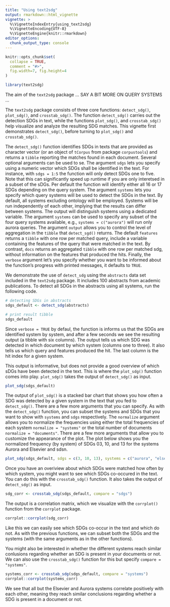 ```yaml
---
title: "Using text2sdg"
output: rmarkdown::html_vignette
vignette: >
  %\VignetteIndexEntry{using_text2sdg}
  %\VignetteEncoding{UTF-8}
  %\VignetteEngine{knitr::rmarkdown}
editor_options: 
  chunk_output_type: console
---
```


```r
knitr::opts_chunk$set(
  collapse = TRUE,
  comment = "#>",
  fig.width=7, fig.height=4
)
```

```r
library(text2sdg)
```

The aim of the `text2sdg` package ... SAY A BIT MORE ON QUERY SYSTEMS ...


The `text2sdg` package consists of three core functions: `detect_sdg()`, `plot_sdg()`, and `crosstab_sdg()`. The function `detect_sdg()` carries out the detection SDGs in text, while the functions `plot_sdg()`, and `crosstab_sdg()` help visualize and analyze the resulting SDG matches. This vignette first demonstrates `detect_sdg()`, before turning to `plot_sdg()` and `crosstab_sdg()`. 

The `detect_sdg()` function identifies SDGs in texts that are provided as character vector (or an object of `tCorpus` from package `corpustools`) and returns a `tibble` reporting the matches found in each document. Several optional arguments can be used to se. The argument `sdgs` lets you specify using a numeric vector which SDGs shall be identified in the text. For instance, with `sdgs = 1:5` the function will only detect SDGs one to five. Note that this can significantly speed up runtime if you are only interetsed in a subset of the sDGs. Per default the function will identify either all 16 or 17 SDGs depending on the query system. The argument `systems`  lets you specify which query systems will be used to detect the SDGs in the text. By default, all systems excluding ontology will be employed. Systems will be run independently of each other, implying that the results can differ between systems. The output will distinguish systems using a dedicated variable. The argument `systems` can be used to specify any subset of the four query systems available, e.g., `systems = c("aurora")` will run only aurora queries.  The argument `output` allows you to control the level of aggregation in the `tibble` that `detect_sgd()` returns. The default `features` returns a `tibble` with one row per matched query, include a variable containing the features of the query that were matched in the text. By contrast, `docs` returns an aggregated `tibble` with one row per matched sdg, without information on the features that produced the hits. Finally, the `verbose` argument let's you specify whether you want to be informed about the function's progress with printed messages, it defaults to `TRUE`.

We demonstrate the use of `detect_sdg` using the `abstracts` data set included in the `text2sdg` package. It includes 100 abstracts from academic publications. To detect all SDGs in the abstracts using all systems, run the following code. 

```r
# detecting SDGs in abstracts
sdgs_default <- detect_sdg(abstracts)

# print result tibble
sdgs_default
```

Since `verbose = TRUE` by defaul, the function is informs us that the SDGs are identified system by system, and after a few seconds we see the resulting output (a tibble with six columns). The output tells us which SDG was detected in which document by which system (columns one to three). It also tells us which query and features produced the hit. The last column is the hit index for a given system. 

This output is informative, but does not provide a good overview of which sDGs have been detected in the text. This is where the `plot_sdg()` function comes into play. `plot_sdg()` takes the output of `detect_sdg()` as input.
```r
plot_sdg(sdgs_default)
```

The output of `plot_sdg()` is a stacked bar chart that shows you how often a SDG was detected by a given system in the text that you fed to `detect_sdg()`. There are a few more arguments that you can specify. As with the `detect_sdg()` function, you can subset the systems and SDGs that you want to show with `systems` and `sdgs` respectively. The `normalize` argument allows you to normalize the frequencies using either the total frequencies of each system `normalize = "systems"` or the total number of documents `normalize = "documents"`. There are a few more arguments that allow you to customize the appearance of the plot. The plot below shows you the normalized frequency (by system) of SDGs 03, 10, and 13 for the systems Aurora and Elsevier and sdsn.
```r
plot_sdg(sdgs_default, sdgs = c(3, 10, 13), systems = c("aurora", "elsevier", "sdsn"), normalize = "documents")
```


Once you have an overiview about which SDGs were matched how often by which system, you might want to see which SDGs co-occured in the text. You can do this with the `crosstab_sdg()` function. It also takes the output of `detect_sdg()` as input.

```r
sdg_corr <- crosstab_sdg(sdgs_default, compare = "sdgs")
```

The output is a correlation matrix, which we visualize with the `corrplot()` function from the `corrplot` package. 

```r
corrplot::corrplot(sdg_corr)
```

Like this we can easily see which SDGs co-occur in the text and which do not. As with the previous functions, we can subset both the SDGs and the systems (with the same arguments as in the other functions).

You might also be interested in whether the different systems reach similar conlusions regarding whether an SDG is present in your documents or not. We can also use the `crosstab_sdg()` function for this but specify `compare = "systems"`.

```r
systems_corr <- crosstab_sdg(sdgs_default, compare = "systems")
corrplot::corrplot(systems_corr)
```

We see that all but the Elsevier and Aurora systems correlate positively with each other, meaning they reach similar conclusions regarding whether a SDG is present in a document or not. 



